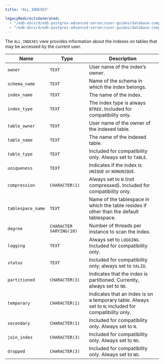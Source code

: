 ```yaml
---
title: "ALL_INDEXES"

legacyRedirectsGenerated:
  - "/edb-docs/d/edb-postgres-advanced-server/user-guides/database-compatibility-for-oracle-developers-catalog-views-guide/13/all_indexes.html"
  - "/edb-docs/d/edb-postgres-advanced-server/user-guides/database-compatibility-for-oracle-developers-catalog-views-guide/latest/all_indexes.html"
---
```


<div id="all_indexes" class="registered_link"></div>

The `ALL_INDEXES` view provides information about the indexes on tables that may be accessed by the current user.

| Name              | Type                    | Description                                                                                          |
| ----------------- | ----------------------- | ---------------------------------------------------------------------------------------------------- |
| `owner`           | `TEXT`                  | User name of the index’s owner.                                                                      |
| `schema_name`     | `TEXT`                  | Name of the schema in which the index belongs.                                                       |
| `index_name`      | `TEXT`                  | The name of the index.                                                                               |
| `index_type`      | `TEXT`                  | The index type is always `BTREE`. Included for compatibility only.                                   |
| `table_owner`     | `TEXT`                  | User name of the owner of the indexed table.                                                         |
| `table_name`      | `TEXT`                  | The name of the indexed table.                                                                       |
| `table_type`      | `TEXT`                  | Included for compatibility only. Always set to `TABLE`.                                              |
| `uniqueness`      | `TEXT`                  | Indicates if the index is `UNIQUE` or `NONUNIQUE`.                                                   |
| `compression`     | `CHARACTER(1)`          | Always set to `N` (not compressed). Included for compatibility only.                                 |
| `tablespace_name` | `TEXT`                  | Name of the tablespace in which the table resides if other than the default tablespace.              |
| `degree`          | `CHARACTER VARYING(10)` | Number of threads per instance to scan the index.                                                    |
| `logging`         | `TEXT`                  | Always set to `LOGGING`. Included for compatibility only.                                            |
| `status`          | `TEXT`                  | Included for compatibility only; always set to `VALID`.                                              |
| `partitioned`     | `CHARACTER(3)`          | Indicates that the index is partitioned. Currently, always set to `NO`.                              |
| `temporary`       | `CHARACTER(1)`          | Indicates that an index is on a temporary table. Always set to `N`; included for compatibility only. |
| `secondary`       | `CHARACTER(1)`          | Included for compatibility only. Always set to `N`.                                                  |
| `join_index`      | `CHARACTER(3)`          | Included for compatibility only. Always set to `NO`.                                                 |
| `dropped`         | `CHARACTER(3)`          | Included for compatibility only. Always set to `NO`.                                                 |

